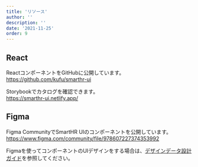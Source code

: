 ```yaml
---
title: 'リソース'
author: ''
description: ''
date: '2021-11-25'
order: 9
---
```


## React
ReactコンポーネントをGitHubに公開しています。  
https://github.com/kufu/smarthr-ui

Storybookでカタログを確認できます。  
https://smarthr-ui.netlify.app/

## Figma
Figma CommunityでSmartHR UIのコンポーネントを公開しています。  
https://www.figma.com/community/file/978607227374353992

Figmaを使ってコンポーネントのUIデザインをする場合は、[デザインデータ設計ガイド](/products/design-process/design-guide/)を参照してください。

